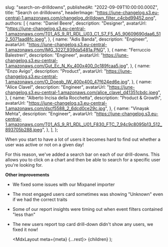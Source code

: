 
  slug: "search-on-drilldowns",
  publishedAt: "2022-09-09T10:00:00.000Z",
  title: "Search on drilldowns",
  headerImage:
    "https://june-changelog.s3.eu-central-1.amazonaws.com/changelog_drilldown_filter_c4cbd99452.png",
  authors: [
    {
      name: "Daniel Beere",
      description: "Designer",
      avatarUrl:
        "https://june-changelog.s3.eu-central-1.amazonaws.com/T01_AS_9_R1_RDL_U03_C1_S7_F5_A5_90609690daa6_512_5071aad8fc.jpeg",
    },
    {
      name: "Adis Banda",
      description: "Engineer",
      avatarUrl:
        "https://june-changelog.s3.eu-central-1.amazonaws.com/IMG_3227_939da5481a.PNG",
    },
    {
      name: "Ferruccio Balestreri",
      description: "Engineer",
      avatarUrl:
        "https://june-changelog.s3.eu-central-1.amazonaws.com/Gut_Ec_N_Ky_400x400_0c189fcaa5.jpg",
    },
    {
      name: "Enzo Avigo",
      description: "Product",
      avatarUrl:
        "https://june-changelog.s3.eu-central-1.amazonaws.com/O_Doeqb_IW_400x400_47f624ed6e.jpg",
    },
    {
      name: "Alice Clavel",
      description: "Engineer",
      avatarUrl:
        "https://june-changelog.s3.eu-central-1.amazonaws.com/alice_clavel_d41351cbdc.jpeg",
    },
    {
      name: "Alberto Incisa della Rocchetta",
      description: "Product & Growth",
      avatarUrl:
        "https://june-changelog.s3.eu-central-1.amazonaws.com/dscf5588_2_6dcd0ce29c.jpg",
    },
    {
      name: "Vinayak Mehta",
      description: "Engineer",
      avatarUrl:
        "https://june-changelog.s3.eu-central-1.amazonaws.com/T01_AS_9_R1_RDL_U01_F830_FTC_7_94c9c8095b13_512_893705b288.jpeg",
    },
  ],
};

When you start to have a lot of users it becomes hard to find out whether a user was active or not on a given day!

For this reason, we've added a search bar on each of our drill-downs. This allows you to click on a chart and then be able to search for a specific user you're looking for.

**Other improvements**

- We fixed some issues with our Mixpanel importer
- The most engaged users card sometimes was showing "Unknown" even if we had the correct traits
- Some of our report insights were timing out when event filters contained "less than"
- The new users report top card drill-down didn't show any users, we fixed it now!

  <MdxLayout meta={meta} {...rest}>
    {children}
  </MdxLayout>
);
